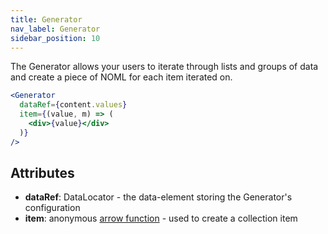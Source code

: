 ```yaml
---
title: Generator
nav_label: Generator
sidebar_position: 10
---
```


The Generator allows your users to iterate through lists and groups of data and create a piece of NOML for each item iterated on.

```jsx
<Generator
  dataRef={content.values}
  item={(value, m) => (
    <div>{value}</div>
  )}
/>
```

## Attributes

* **dataRef**: DataLocator - the data-element storing the Generator's configuration
* **item**: anonymous [arrow function](https://www.w3schools.com/js/js\_arrow\_function.asp) - used to create a collection item


